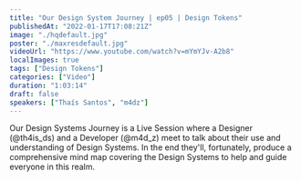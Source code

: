 ```yaml
---
title: "Our Design System Journey | ep05 | Design Tokens"
publishedAt: "2022-01-17T17:08:21Z"
image: "./hqdefault.jpg"
poster: "./maxresdefault.jpg"
videoUrl: "https://www.youtube.com/watch?v=mYmYJv-A2b8"
localImages: true
tags: ["Design Tokens"]
categories: ["Video"]
duration: "1:03:14"
draft: false
speakers: ["Thaís Santos", "m4dz"]
---
```


Our Design Systems Journey is a Live Session where a Designer (@th4is_ds) and a Developer (@m4d_z) meet to talk about their use and understanding of Design Systems. In the end they'll, fortunately, produce a comprehensive mind map covering the Design Systems to help and guide everyone in this realm.
